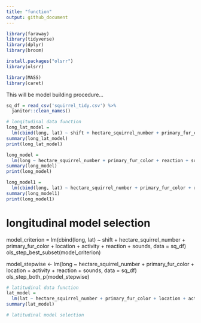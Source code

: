 ```yaml
---
title: "function"
output: github_document
---
```

```r
library(faraway)
library(tidyverse)
library(dplyr)
library(broom)

install.packages("olsrr")
library(olsrr)

library(MASS)
library(caret)
```
This will be model building procedure...
```r
sq_df = read_csv('squirrel_tidy.csv') %>% 
  janitor::clean_names()
```

```r
# longitudinal data function
long_lat_model =
  lm(cbind(long, lat) ~ shift + hectare_squirrel_number + primary_fur_color + location + activity + reaction + sounds, data = sq_df)
summary(long_lat_model)
print(long_lat_model)

long_model =
  lm(long ~ hectare_squirrel_number + primary_fur_color + reaction + sounds, data = sq_df)
summary(long_model)
print(long_model)

long_model1 = 
  lm(cbind(long, lat) ~ hectare_squirrel_number + primary_fur_color + reaction + sounds, data = sq_df)
summary(long_model1)
print(long_model1)

```


# longitudinal model selection
model_criterion = lm(cbind(long, lat) ~ shift + hectare_squirrel_number + primary_fur_color + location + activity + reaction + sounds, data = sq_df)
ols_step_best_subset(model_criterion)

model_stepwise <- lm(long ~ hectare_squirrel_number + primary_fur_color + location + activity + reaction + sounds, data = sq_df)
ols_step_both_p(model_stepwise)



```r
# latitudinal data function
lat_model =
  lm(lat ~ hectare_squirrel_number + primary_fur_color + location + activity + reaction + sounds, data = sq_df)
summary(lat_model)
```

```r
# latitudinal model selection
```

